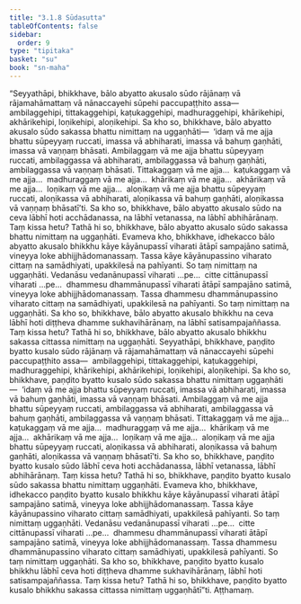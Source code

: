 ```yaml
---
title: "3.1.8 Sūdasutta"
tableOfContents: false
sidebar:
  order: 9
type: "tipitaka"
basket: "su"
book: "sn-maha"
---
```



<DynamicBreadcrumb />

<Division number="374" book="sn-maha">

<Paragraph number="781" book="sn-maha">
“Seyyathāpi, bhikkhave, bālo abyatto akusalo sūdo rājānaṃ vā rājamahāmattaṃ vā nānaccayehi sūpehi paccupaṭṭhito assa—  ambilaggehipi, tittakaggehipi, kaṭukaggehipi, madhuraggehipi, khārikehipi, akhārikehipi, loṇikehipi, aloṇikehipi.
</Paragraph>

<Paragraph number="782" book="sn-maha">
Sa kho so, bhikkhave, bālo abyatto akusalo sūdo sakassa bhattu nimittaṃ na uggaṇhāti—  ‘idaṃ vā me ajja bhattu sūpeyyaṃ ruccati, imassa vā abhiharati, imassa vā bahuṃ gaṇhāti, imassa vā vaṇṇaṃ bhāsati. Ambilaggaṃ vā me ajja bhattu sūpeyyaṃ ruccati, ambilaggassa vā abhiharati, ambilaggassa vā bahuṃ gaṇhāti, ambilaggassa vā vaṇṇaṃ bhāsati. Tittakaggaṃ vā me ajja…  kaṭukaggaṃ vā me ajja…  madhuraggaṃ vā me ajja…  khārikaṃ vā me ajja…  akhārikaṃ vā me ajja…  loṇikaṃ vā me ajja…  aloṇikaṃ vā me ajja bhattu sūpeyyaṃ ruccati, aloṇikassa vā abhiharati, aloṇikassa vā bahuṃ gaṇhāti, aloṇikassa vā vaṇṇaṃ bhāsatī’ti.
</Paragraph>

<Paragraph number="783" book="sn-maha">
Sa kho so, bhikkhave, bālo abyatto akusalo sūdo na ceva lābhī hoti acchādanassa, na lābhī vetanassa, na lābhī abhihārānaṃ. Taṃ kissa hetu? Tathā hi so, bhikkhave, bālo abyatto akusalo sūdo sakassa bhattu nimittaṃ na uggaṇhāti. Evameva kho, bhikkhave, idhekacco bālo abyatto akusalo bhikkhu kāye kāyānupassī viharati ātāpī sampajāno satimā, vineyya loke abhijjhādomanassaṃ. Tassa kāye kāyānupassino viharato cittaṃ na samādhiyati, upakkilesā na pahīyanti. So taṃ nimittaṃ na uggaṇhāti. Vedanāsu vedanānupassī viharati …pe…  citte cittānupassī viharati …pe…  dhammesu dhammānupassī viharati ātāpī sampajāno satimā, vineyya loke abhijjhādomanassaṃ. Tassa dhammesu dhammānupassino viharato cittaṃ na samādhiyati, upakkilesā na pahīyanti. So taṃ nimittaṃ na uggaṇhāti.
</Paragraph>

<Paragraph number="784" book="sn-maha">
Sa kho so, bhikkhave, bālo abyatto akusalo bhikkhu na ceva lābhī hoti diṭṭheva dhamme sukhavihārānaṃ, na lābhī satisampajaññassa. Taṃ kissa hetu? Tathā hi so, bhikkhave, bālo abyatto akusalo bhikkhu sakassa cittassa nimittaṃ na uggaṇhāti.
</Paragraph>

<Paragraph number="785" book="sn-maha">
Seyyathāpi, bhikkhave, paṇḍito byatto kusalo sūdo rājānaṃ vā rājamahāmattaṃ vā nānaccayehi sūpehi paccupaṭṭhito assa—  ambilaggehipi, tittakaggehipi, kaṭukaggehipi, madhuraggehipi, khārikehipi, akhārikehipi, loṇikehipi, aloṇikehipi.
</Paragraph>

<Paragraph number="786" book="sn-maha">
Sa kho so, bhikkhave, paṇḍito byatto kusalo sūdo sakassa bhattu nimittaṃ uggaṇhāti—  ‘idaṃ vā me ajja bhattu sūpeyyaṃ ruccati, imassa vā abhiharati, imassa vā bahuṃ gaṇhāti, imassa vā vaṇṇaṃ bhāsati. Ambilaggaṃ vā me ajja bhattu sūpeyyaṃ ruccati, ambilaggassa vā abhiharati, ambilaggassa vā bahuṃ gaṇhāti, ambilaggassa vā vaṇṇaṃ bhāsati. Tittakaggaṃ vā me ajja…  kaṭukaggaṃ vā me ajja…  madhuraggaṃ vā me ajja…  khārikaṃ vā me ajja…  akhārikaṃ vā me ajja…  loṇikaṃ vā me ajja…  aloṇikaṃ vā me ajja bhattu sūpeyyaṃ ruccati, aloṇikassa vā abhiharati, aloṇikassa vā bahuṃ gaṇhāti, aloṇikassa vā vaṇṇaṃ bhāsatī’ti.
</Paragraph>

<Paragraph number="787" book="sn-maha">
Sa kho so, bhikkhave, paṇḍito byatto kusalo sūdo lābhī ceva hoti acchādanassa, lābhī vetanassa, lābhī abhihārānaṃ. Taṃ kissa hetu? Tathā hi so, bhikkhave, paṇḍito byatto kusalo sūdo sakassa bhattu nimittaṃ uggaṇhāti. Evameva kho, bhikkhave, idhekacco paṇḍito byatto kusalo bhikkhu kāye kāyānupassī viharati ātāpī sampajāno satimā, vineyya loke abhijjhādomanassaṃ. Tassa kāye kāyānupassino viharato cittaṃ samādhiyati, upakkilesā pahīyanti. So taṃ nimittaṃ uggaṇhāti. Vedanāsu vedanānupassī viharati …pe…  citte cittānupassī viharati …pe…  dhammesu dhammānupassī viharati ātāpī sampajāno satimā, vineyya loke abhijjhādomanassaṃ. Tassa dhammesu dhammānupassino viharato cittaṃ samādhiyati, upakkilesā pahīyanti. So taṃ nimittaṃ uggaṇhāti.
</Paragraph>

<Paragraph number="788" book="sn-maha">
Sa kho so, bhikkhave, paṇḍito byatto kusalo bhikkhu lābhī ceva hoti diṭṭheva dhamme sukhavihārānaṃ, lābhī hoti satisampajaññassa. Taṃ kissa hetu? Tathā hi so, bhikkhave, paṇḍito byatto kusalo bhikkhu sakassa cittassa nimittaṃ uggaṇhātī”ti.

</Paragraph>
</Division>

<Paragraph number="789" type="center" book="sn-maha">
Aṭṭhamaṃ.
</Paragraph>